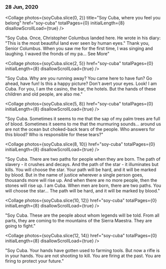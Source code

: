 
### 28 Jun, 2020

<Collage
  photos={soyCuba.slice(0, 2)}
  title="Soy Cuba, where you feel you belong"
  href="soy-cuba"
  totalPages={0}
  initialLength={8}
  disallowScrollLoad={true}
/>

"Soy Cuba. Once, Christopher Columbus landed here. He wrote in his diary: "This is the most beautiful land ever seen by human eyes." Thank you, Senior Columbus. When you saw me for the first time, I was singing and laughing. I waved the fronds of my pa… See More"

<Collage
  photos={soyCuba.slice(2, 5)}
  href="soy-cuba"
  totalPages={0}
  initialLength={8}
  disallowScrollLoad={true}
/>

"Soy Cuba. Why are you running away? You came here to have fun? Go ahead, have fun! Is this a happy picture? Don't avert your eyes. Look! I am Cuba. For you, I am the casino, the bar, the hotels. But the hands of these children and old people, are also me."

<Collage
  photos={soyCuba.slice(5, 8)}
  href="soy-cuba"
  totalPages={0}
  initialLength={8}
  disallowScrollLoad={true}
/>

"Soy Cuba. Sometimes it seems to me that the sap of my palm trees are full of blood. Sometimes it seems to me that the murmuring sounds... around us are not the ocean but choked-back tears of the people. Who answers for this blood? Who is responsible for these tears?"

<Collage
  photos={soyCuba.slice(8, 10)}
  href="soy-cuba"
  totalPages={0}
  initialLength={8}
  disallowScrollLoad={true}
/>

"Soy Cuba. There are two paths for people when they are born. The path of slavery - it crushes and decays. And the path of the star - it illuminates but kills. You will choose the star. Your path will be hard, and it will be marked by blood. But in the name of justice wherever a single person goes, thousands more will rise up. And when there are no more people, then the stones will rise up. I am Cuba. When men are born, there are two paths. You will choose the star... The path will be hard, and it will be marked by blood."

<Collage
  photos={soyCuba.slice(10, 12)}
  href="soy-cuba"
  totalPages={0}
  initialLength={8}
  disallowScrollLoad={true}
/>

"Soy Cuba. These are the people about whom legends will be told. From all parts, they are coming to the mountains of the Sierra Maestra. They are going to fight."

<Collage
  photos={soyCuba.slice(12, 14)}
  href="soy-cuba"
  totalPages={0}
  initialLength={8}
  disallowScrollLoad={true}
/>

"Soy Cuba. Your hands have gotten used to farming tools. But now a rifle is in your hands. You are not shooting to kill. You are firing at the past. You are firing to protect your future."
